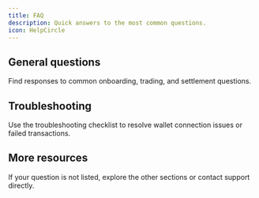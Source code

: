 ```yaml
---
title: FAQ
description: Quick answers to the most common questions.
icon: HelpCircle
---
```


## General questions

Find responses to common onboarding, trading, and settlement questions.

## Troubleshooting

Use the troubleshooting checklist to resolve wallet connection issues or failed transactions.

## More resources

If your question is not listed, explore the other sections or contact support directly.
